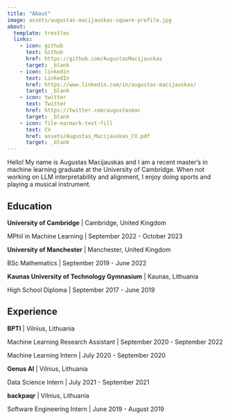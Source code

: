 ```yaml
---
title: "About"
image: assets/augustas-macijauskas-square-profile.jpg
about:
  template: trestles
  links:
    - icon: github
      text: Github
      href: https://github.com/AugustasMacijauskas
      target: _blank
    - icon: linkedin
      text: LinkedIn
      href: https://www.linkedin.com/in/augustas-macijauskas/
      target: _blank
    - icon: twitter
      text: Twitter
      href: https://twitter.com/augustasmac
      target: _blank
    - icon: file-earmark-text-fill
      text: CV
      href: assets/Augustas_Macijauskas_CV.pdf
      target: _blank
---
```


Hello! My name is Augustas Macijauskas and I am a recent master's in machine learning graduate at the University of Cambridge. When not working on LLM interpretability and alignment, I enjoy doing sports and playing a musical instrument.


## Education

**University of Cambridge** | Cambridge, United Kingdom

MPhil in Machine Learning | September 2022 - October 2023

**University of Manchester** | Manchester, United Kingdom

BSc Mathematics | September 2019 - June 2022

**Kaunas University of Technology Gymnasium** | Kaunas, Lithuania

High School Diploma | September 2017 - June 2019


## Experience

**BPTI** | Vilnius, Lithuania

Machine Learning Research Assistant | September 2020 - September 2022

Machine Learning Intern | July 2020 - September 2020

**Genus AI** | Vilnius, Lithuania

Data Science Intern | July 2021 - September 2021

**backpaqr** |  Vilnius, Lithuania

Software Engineering Intern | June 2019 - August 2019
